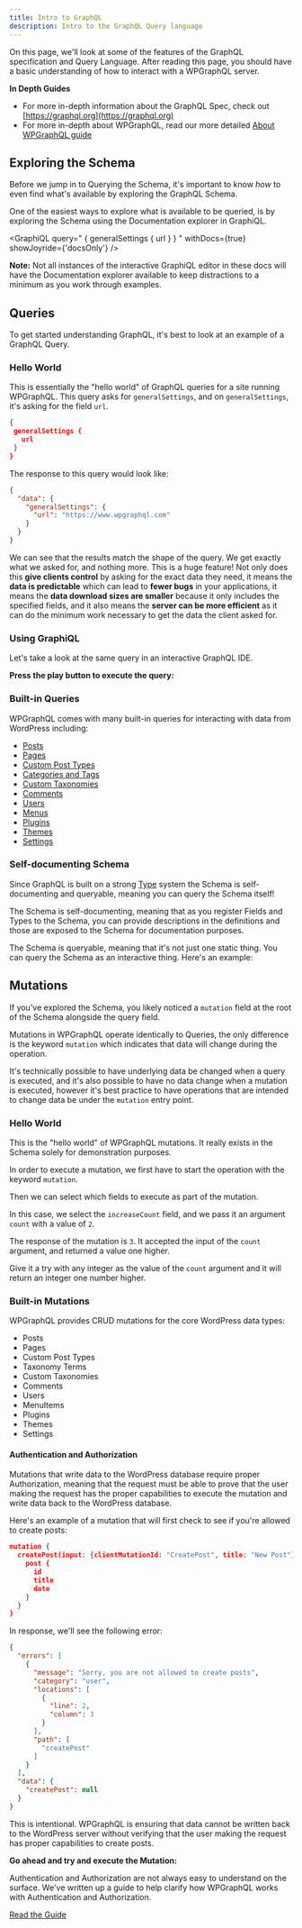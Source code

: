 ```yaml
---
title: Intro to GraphQL
description: Intro to the GraphQL Query language
---
```



On this page, we'll look at some of the features of the GraphQL specification and Query Language.
After reading this page, you should have a basic understanding of how to interact with a WPGraphQL
server.

**In Depth Guides**
- For more in-depth information about the GraphQL Spec, check out
[https://graphql.org](https://graphql.org)
- For more in-depth about WPGraphQL, read our more detailed [About WPGraphQL guide](/docs/guides/about-wpgraphql)

## Exploring the Schema

Before we jump in to Querying the Schema, it's important to know _how_ to even find what's available
by exploring the GraphQL Schema.

<Note title="Documentation Explorer" type="info">
One of the easiest ways to explore what is available to be queried, is by exploring the Schema using
the Documentation explorer in GraphiQL.
</Note>

<GraphiQL
    query="
    {
     generalSettings {
       url
     }
    }
    "
    withDocs={true}
    showJoyride={'docsOnly'}
/>

<Note type="warning">
<strong>Note:</strong> Not all instances of the interactive GraphiQL editor in these docs will have the Documentation
explorer available to keep distractions to a minimum as you work through examples.
</Note>

## Queries

To get started understanding GraphQL, it's best to look at an example of a GraphQL Query.

### Hello World

This is essentially the "hello world" of GraphQL queries for a site running WPGraphQL. This query
asks for `generalSettings`, and on `generalSettings`, it's asking for the field `url`.

```json
{
 generalSettings {
   url
 }
}
```
The response to this query would look like:

```json
{
  "data": {
    "generalSettings": {
      "url": "https://www.wpgraphql.com"
    }
  }
}
```

We can see that the results match the shape of the query. We get exactly what we asked for, and
nothing more. This is a huge feature! Not only does this **give clients control** by asking for the
exact data they need, it means the **data is predictable** which can lead to **fewer bugs** in your
applications, it means the **data download sizes are smaller** because it only includes the specified
fields, and it also means the **server can be more efficient** as it can do the minimum work necessary
to get the data the client asked for.

### Using GraphiQL

Let's take a look at the same query in an interactive GraphQL IDE.

**Press the play button to execute the query:**

<GraphiQL
    query="
    {
     generalSettings {
       url
     }
    }
    "
    showJoyride={false}
    withDocs={false}
/>

### Built-in Queries

WPGraphQL comes with many built-in queries for interacting with data from WordPress including:

- [Posts](/docs/getting-started/posts/#queries)
- [Pages](/docs/getting-started/pages/#queries)
- [Custom Post Types](/docs/getting-started/custom-post-types/#queries)
- [Categories and Tags](/docs/getting-started/categories-and-tags/#queries)
- [Custom Taxonomies](/docs/getting-started/custom-taxonomies/#queries)
- [Comments](/docs/getting-started/comments/#queries)
- [Users](/docs/getting-started/users/#queries)
- [Menus](/docs/getting-started/menus/#queries)
- [Plugins](/docs/getting-started/plugins/#queries)
- [Themes](/docs/getting-started/themes/#queries)
- [Settings](/docs/getting-started/settings/#queries)

### Self-documenting Schema

Since GraphQL is built on a strong [Type](https://graphql.org/learn/schema/#type-system) system the
Schema is self-documenting and queryable, meaning you can query the Schema itself!

The Schema is self-documenting, meaning that as you register Fields and Types to the Schema, you
can provide descriptions in the definitions and those are exposed to the Schema for documentation
purposes.

The Schema is queryable, meaning that it's not just one static thing. You can query the Schema as
an interactive thing. Here's an example:

<GraphiQL
  query="
  {
    __schema {
      types {
        fields {
          name
          type {
            kind
          }
          description
        }
      }
    }
  }
  "
/>

## Mutations

If you've explored the Schema, you likely noticed a `mutation` field at the root of the Schema
alongside the query field.

Mutations in WPGraphQL operate identically to Queries, the only difference is the keyword `mutation`
which indicates that data will change during the operation.

It's technically possible to have underlying data be changed when a query is executed, and it's also
possible to have no data change when a mutation is executed, however it's best practice to have
operations that are intended to change data be under the `mutation` entry point.

### Hello World

This is the "hello world" of WPGraphQL mutations. It really exists in the Schema solely for
demonstration purposes.

In order to execute a mutation, we first have to start the operation with the keyword `mutation`.

Then we can select which fields to execute as part of the mutation.

In this case, we select the `increaseCount` field, and we pass it an argument `count` with a value of `2`.

<GraphiQL
  query="
  mutation {
    increaseCount( count: 2 )
  }
  "
/>

The response of the mutation is `3`. It accepted the input of the `count` argument, and returned a
value one higher.

Give it a try with any integer as the value of the `count` argument and it will return an integer
one number higher.

### Built-in Mutations

WPGraphQL provides CRUD mutations for the core WordPress data types:

- Posts
- Pages
- Custom Post Types
- Taxonomy Terms
- Custom Taxonomies
- Comments
- Users
- MenuItems
- Plugins
- Themes
- Settings

#### Authentication and Authorization

Mutations that write data to the WordPress database require proper Authorization, meaning that the
request must be able to prove that the user making the request has the proper capabilities to execute
the mutation and write data back to the WordPress database.

Here's an example of a mutation that will first check to see if you're allowed to create posts:

```json
mutation {
  createPost(input: {clientMutationId: "CreatePost", title: "New Post"}) {
    post {
      id
      title
      date
    }
  }
}
```

In response, we'll see the following error:

```json
{
  "errors": [
    {
      "message": "Sorry, you are not allowed to create posts",
      "category": "user",
      "locations": [
        {
          "line": 2,
          "column": 3
        }
      ],
      "path": [
        "createPost"
      ]
    }
  ],
  "data": {
    "createPost": null
  }
}

```

This is intentional. WPGraphQL is ensuring that data cannot be written back to the WordPress server
without verifying that the user making the request has proper capabilities to create posts.

**Go ahead and try and execute the Mutation:**

<GraphiQL
  query='
  mutation {
    createPost( input: {
      clientMutationId: "CreatePost"
      title: "New Post"
    } ) {
      post {
        id
        title
        date
      }
    }
  }
  '
/>

<Note title="Authentication & Authorization Guide" type="warning">
Authentication and Authorization are not always easy to understand on the surface. We've written up
a guide to help clarify how WPGraphQL works with Authentication and Authorization.

<a href="/guides/authentication-and-authorization/">Read the Guide</a>
</Note>
